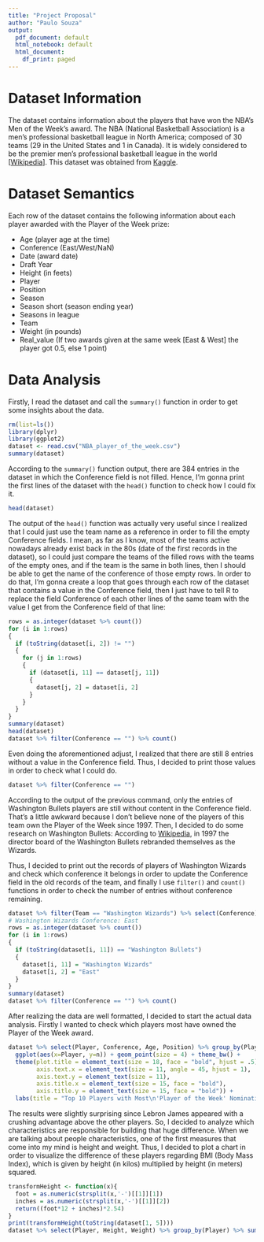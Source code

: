 ```yaml
---
title: "Project Proposal"
author: "Paulo Souza"
output:
  pdf_document: default
  html_notebook: default
  html_document:
    df_print: paged
---
```


# Dataset Information

The dataset contains information about the players that have won the NBA's Men of the Week's award. The NBA (National Basketball Association) is a men's professional basketball league in North America; composed of 30 teams (29 in the United States and 1 in Canada). It is widely considered to be the premier men's professional basketball league in the world [[Wikipedia](https://en.wikipedia.org/wiki/National_Basketball_Association)]. This dataset was obtained from [Kaggle](https://www.kaggle.com/jacobbaruch/nba-player-of-the-week).

# Dataset Semantics

Each row of the dataset contains the following information about each player awarded with the Player of the Week prize:

- Age (player age at the time)
- Conference (East/West/NaN)
- Date (award date)
- Draft Year
- Height (in feets)
- Player
- Position
- Season
- Season short (season ending year)
- Seasons in league
- Team
- Weight (in pounds)
- Real_value (If two awards given at the same week [East & West] the player got 0.5, else 1 point)


# Data Analysis

Firstly, I read the dataset and call the `summary()` function in order to get some insights about the data.

```r
rm(list=ls())
library(dplyr)
library(ggplot2)
dataset <- read.csv("NBA_player_of_the_week.csv")
summary(dataset)
```

According to the `summary()` function output, there are 384 entries in the dataset in which the Conference field is not filled. Hence, I'm gonna print the first lines of the dataset with the `head()` function to check how I could fix it.

```r
head(dataset)
```

The output of the `head()` function was actually very useful since I realized that I could just use the team name as a reference in order to fill the empty Conference fields. I mean, as far as I know, most of the teams active nowadays already exist back in the 80s (date of the first records in the dataset), so I could just compare the teams of the filled rows with the teams of the empty ones, and if the team is the same in both lines, then I should be able to get the name of the conference of those empty rows. In order to do that, I'm gonna create a loop that goes through each row of the dataset that contains a value in the Conference field, then I just have to tell R to replace the field Conference of each other lines of the same team with the value I get from the Conference field of that line:

```r
rows = as.integer(dataset %>% count())
for (i in 1:rows)
{
  if (toString(dataset[i, 2]) != "")
  {
    for (j in 1:rows)
    {
      if (dataset[i, 11] == dataset[j, 11])
      {
        dataset[j, 2] = dataset[i, 2]
      }
    }
  }
}
summary(dataset)
head(dataset)
dataset %>% filter(Conference == "") %>% count()
```


Even doing the aforementioned adjust, I realized that there are still 8 entries without a value in the Conference field. Thus, I decided to print those values in order to check what I could do.


```r
dataset %>% filter(Conference == "")
```

According to the output of the previous command, only the entries of Washington Bullets players are still without content in the Conference field. That's a little awkward because I don't believe none of the players of this team own the Player of the Week since 1997. Then, I decided to do some research on Washington Bullets: According to [Wikipedia](https://en.wikipedia.org/wiki/Washington_Wizards), in 1997 the director board of the Washington Bullets rebranded themselves as the Wizards.

Thus, I decided to print out the records of players of Washington Wizards and check which conference it belongs in order to update the Conference field in the old records of the team, and finally I use `filter()` and `count()` functions in order to check the number of entries without conference remaining.

```r
dataset %>% filter(Team == "Washington Wizards") %>% select(Conference)
# Washington Wizards Conference: East
rows = as.integer(dataset %>% count())
for (i in 1:rows)
{
  if (toString(dataset[i, 11]) == "Washington Bullets")
  {
    dataset[i, 11] = "Washington Wizards"
    dataset[i, 2] = "East"
  }
}
summary(dataset)
dataset %>% filter(Conference == "") %>% count()
```

After realizing the data are well formatted, I decided to start the actual data analysis. Firstly I wanted to check which players most have owned the Player of the Week award.

```r
dataset %>% select(Player, Conference, Age, Position) %>% group_by(Player) %>% summarise(n = n()) %>% arrange(desc(n)) %>% head(10) %>%
  ggplot(aes(x=Player, y=n)) + geom_point(size = 4) + theme_bw() +
  theme(plot.title = element_text(size = 18, face = "bold", hjust = .5),
        axis.text.x = element_text(size = 11, angle = 45, hjust = 1),
        axis.text.y = element_text(size = 11),
        axis.title.x = element_text(size = 15, face = "bold"),
        axis.title.y = element_text(size = 15, face = "bold")) +
  labs(title = "Top 10 Players with Most\n'Player of the Week' Nominations\n", x = "\nPlayer", y = "Number of Nominations\n")
```

The results were slightly surprising since Lebron James appeared with a crushing advantage above the other players. So, I decided to analyze which characteristics are responsible for building that huge difference. When we are talking about people characteristics, one of the first measures that come into my mind is height and weight. Thus, I decided to plot a chart in order to visualize the difference of these players regarding BMI (Body Mass Index), which is given by height (in kilos) multiplied by height (in meters) squared.

```r
transformHeight <- function(x){
  foot = as.numeric(strsplit(x,'-')[[1]][1])
  inches = as.numeric(strsplit(x,'-')[[1]][2])
  return((foot*12 + inches)*2.54)
}
print(transformHeight(toString(dataset[1, 5])))
dataset %>% select(Player, Height, Weight) %>% group_by(Player) %>% summarise(Height = transformHeight(toString(first(Height))), Weight = first(Weight), n = n()) %>% arrange(desc(n)) %>% head(10)


```




